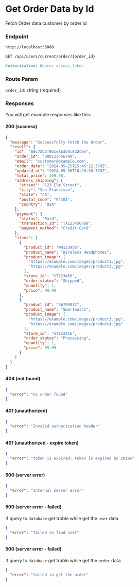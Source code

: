 # Get Order Data by Id

Fetch Order data customer by order id

### Endpoint

```md filename="Base URL"
http://localhost:8080
```

```md filename="Method and Endpoint"
GET /api/users/current/order/{order_id}
```

```md filename="Headers"
Authorization: Bearer access_token
```

### Route Param

`order_id`: string (required)

### Responses

You will get example responses like this:

#### 200 (success)

```json filename="Response Body"
{
  "message": "Successfully Fetch the Order",
  "result": {
    "id": "60c72b2f9b1e8b3d4c8d2c6e",
    "order_id": "ORD123456789",
    "email": "customer@example.com",
    "order_date": "2024-05-25T15:45:12.370Z",
    "updated_at": "2024-05-30T10:20:30.370Z",
    "total_price": 199.98,
    "address_shipping": {
      "street": "123 Elm Street",
      "city": "San Francisco",
      "state": "CA",
      "postal_code": "94101",
      "country": "USA"
    },
    "payment": {
      "status": "Paid",
      "transaction_id": "TX123456789",
      "payment_method": "Credit Card"
    },
    "items": [
      {
        "product_id": "WH123456",
        "product_name": "Wireless Headphones",
        "product_image": [
          "https://example.com/images/product1.jpg",
          "https://example.com/images/product2.jpg"
        ],
        "store_id": "ST123456",
        "order_status": "Shipped",
        "quantity": 1,
        "price": 99.99
      },
      {
        "product_id": "SW789012",
        "product_name": "Smartwatch",
        "product_image": [
          "https://example.com/images/product3.jpg",
          "https://example.com/images/product4.jpg"
        ],
        "store_id": "ST123456",
        "order_status": "Processing",
        "quantity": 1,
        "price": 99.99
      }
    ]
  }
}
```

#### 404 (not found)

```json filename="Response Body"
{
  "error": "no order found"
}
```

#### 401 (unauthorized)

```json filename="Response Body"
{
  "error": "Invalid authorization header"
}
```

#### 401 (unauthorized - expire token)

```json filename="Response Body"
{
  "error": "token is expired: token is expired by 2m19s"
}
```

#### 500 (server error)

```json filename="Response Body"
{
  "error": "Internal server error"
}
```

#### 500 (server error - failed)

If query to `database` get troble while get the `user` data

```json filename="Response Body"
{
  "error": "failed to find user"
}
```

#### 500 (server error - failed)

If query to `database` get troble while get the `order` data

```json filename="Response Body"
{
  "error": "failed to get the order"
}
```
